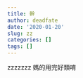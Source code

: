 ```yaml
---
title: 幹
author: deadfate
date: '2020-01-20'
slug: zz
categories: []
tags: []
---
```

zzzzzzz
媽的用完好類唷